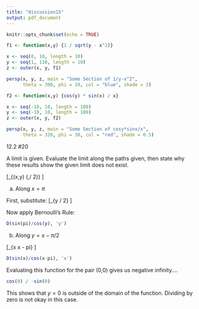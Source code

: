 ```yaml
---
title: "discussion15"
output: pdf_document
---
```


```r
knitr::opts_chunk$set(echo = TRUE)

```

```r
f1 <- function(x,y) {1 / sqrt(y - x^2)}

x <- seq(0, 10, length = 10)
y <- seq(1, 110, length = 10)
z <- outer(x, y, f1)

persp(x, y, z, main = "Some Section of 1/y-x^2", 
      theta = 300, phi = 20, col = "blue", shade = 3)
```

```r
f2 <- function(x,y) {cos(y) * sin(x) / x}

x <- seq(-10, 10, length = 100)
y <- seq(-10, 10, length = 100)
z <- outer(x, y, f2)

persp(x, y, z, main = "Some Section of cosy*sinx/x", 
      theta = 320, phi = 30, col = "red", shade = 0.5)
```

12.2 #20

A limit is given. Evaluate the limit along the paths given, then state why these results show the given limit does not exist.

\[\lim_{(x,y) \to (\pi,\pi / 2)} \frac{\sin x}{\cos y}\]

(a) Along $x = \pi$

First, substitute:
\[\lim_{y \to \pi / 2} \frac{\sin pi}{\cos y}\]

Now apply Bernoulli's Rule:

```r
D(sin(pi)/cos(y), 'y')
```


(b) Along $y = x - \pi / 2$

\[\lim_{x \to x - pi} \frac{\sin x}{\cos x - \pi}\]

```r
D(sin(x)/cos(x-pi), 'x')
```

Evaluating this function for the pair (0,0) gives us negative infinity.... 

```r
cos(0) / -sin(0)
```

This shows that $y = 0$ is outside of the domain of the function.  Dividing by zero is not okay in this case.


